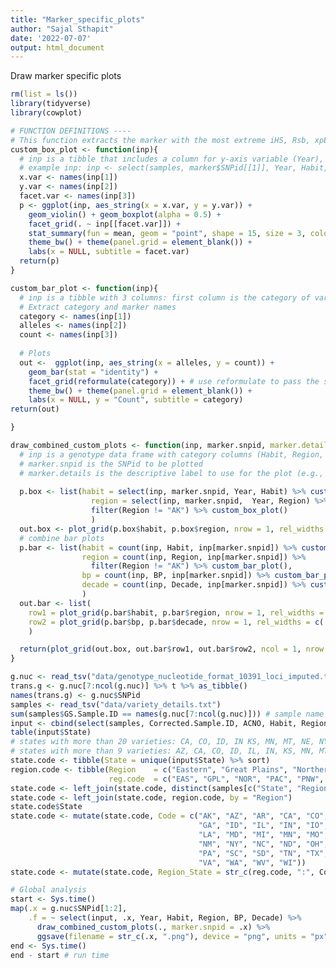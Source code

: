 ```yaml
---
title: "Marker_specific_plots"
author: "Sajal Sthapit"
date: '2022-07-07'
output: html_document
---
```

Draw marker specific plots
```r
rm(list = ls())
library(tidyverse)
library(cowplot)

# FUNCTION DEFINITIONS ----
# This function extracts the marker with the most extreme iHS, Rsb, xpEHH, or Fst value from each candidate region. The list output generated can then be used as input to generate the custom bar plots.
custom_box_plot <- function(inp){
  # inp is a tibble that includes a column for y-axis variable (Year), x-axis variable (selected marker), and category variable columns for faceting
  # example inp: inp <- select(samples, marker$SNPid[[1]], Year, Habit, Region, MC)
  x.var <- names(inp[1])
  y.var <- names(inp[2])
  facet.var <- names(inp[3])
  p <- ggplot(inp, aes_string(x = x.var, y = y.var)) +
    geom_violin() + geom_boxplot(alpha = 0.5) +
    facet_grid(. ~ inp[[facet.var]]) +
    stat_summary(fun = mean, geom = "point", shape = 15, size = 3, color = "black") +
    theme_bw() + theme(panel.grid = element_blank()) +
    labs(x = NULL, subtitle = facet.var)
  return(p)
}

custom_bar_plot <- function(inp){
  # inp is a tibble with 3 columns: first column is the category of variety, second column is the allelic state for the marker (column name), third column is the count n: e.g., Habit | IWB653314 | n. This table is generated by count(input, Habit, IWB57868)
  # Extract category and marker names
  category <- names(inp[1])
  alleles <- names(inp[2])
  count <- names(inp[3])
  
  # Plots
  out <-  ggplot(inp, aes_string(x = alleles, y = count)) +  
    geom_bar(stat = "identity") +
    facet_grid(reformulate(category)) + # use reformulate to pass the string in category as ~ variable
    theme_bw() + theme(panel.grid = element_blank()) +
    labs(x = NULL, y = "Count", subtitle = category)
return(out)

}

draw_combined_custom_plots <- function(inp, marker.snpid, marker.details = marker.snpid){
  # inp is a genotype data frame with category columns (Habit, Region, etc.) and all the markers as columns
  # marker.snpid is the SNPid to be plotted
  # marker.details is the descriptive label to use for the plot (e.g., "IWB61100 at 1A:482 MBp")
  
  p.box <- list(habit = select(inp, marker.snpid, Year, Habit) %>% custom_box_plot(),
                  region = select(inp, marker.snpid,  Year, Region) %>% 
                  filter(Region != "AK") %>% custom_box_plot()
                  )
  out.box <- plot_grid(p.box$habit, p.box$region, nrow = 1, rel_widths = c(.5, 1))
  # combine bar plots
  p.bar <- list(habit = count(inp, Habit, inp[marker.snpid]) %>% custom_bar_plot(),
                region = count(inp, Region, inp[marker.snpid]) %>% 
                  filter(Region != "AK") %>% custom_bar_plot(),
                bp = count(inp, BP, inp[marker.snpid]) %>% custom_bar_plot(),
                decade = count(inp, Decade, inp[marker.snpid]) %>% custom_bar_plot()
                )
  out.bar <- list(
    row1 = plot_grid(p.bar$habit, p.bar$region, nrow = 1, rel_widths = c(.5, 1)),
    row2 = plot_grid(p.bar$bp, p.bar$decade, nrow = 1, rel_widths = c(.3, 1))
    )

  return(plot_grid(out.box, out.bar$row1, out.bar$row2, ncol = 1, nrow = 3))
}
```

```r
g.nuc <- read_tsv("data/genotype_nucleotide_format_10391_loci_imputed.txt")
trans.g <- g.nuc[7:ncol(g.nuc)] %>% t %>% as_tibble()
names(trans.g) <- g.nuc$SNPid
samples <- read_tsv("data/variety_details.txt")
sum(samples$GS.Sample.ID == names(g.nuc[7:ncol(g.nuc)])) # sample name orders match
input <- cbind(select(samples, Corrected.Sample.ID, ACNO, Habit, Region, State, Year, MC, Decade, BP), trans.g)
table(input$State)
# states with more than 20 varieties: CA, CO, ID, IN KS, MN, MT, NE, NY, ND, OR, SC, TX, WA
# states with more than 9 varieties: AZ, CA, CO, ID, IL, IN, KS, MN, MT, NE, NY, HD, OH, OK, OR, SC, SD, TX, UT, VA, WA, WI
state.code <- tibble(State = unique(input$State) %>% sort)
region.code <- tibble(Region    = c("Eastern", "Great Plains", "Northern", "Pacific", "PNW", "AK"),
                      reg.code  = c("EAS", "GPL", "NOR", "PAC", "PNW", "AK"))
state.code <- left_join(state.code, distinct(samples[c("State", "Region")]), by = "State")
state.code <- left_join(state.code, region.code, by = "Region")
state.code$State
state.code <- mutate(state.code, Code = c("AK", "AZ", "AR", "CA", "CO", "DE", "FL",
                                          "GA", "ID", "IL", "IN", "IO", "KS", "KY",
                                          "LA", "MD", "MI", "MN", "MO", "MT", "NE",
                                          "NM", "NY", "NC", "ND", "OH", "OK", "OR",
                                          "PA", "SC", "SD", "TN", "TX", "UT", "VT",
                                          "VA", "WA", "WV", "WI"))
state.code <- mutate(state.code, Region_State = str_c(reg.code, ":", Code))

# Global analysis
start <- Sys.time()
map(.x = g.nuc$SNPid[1:2],
    .f = ~ select(input, .x, Year, Habit, Region, BP, Decade) %>% 
      draw_combined_custom_plots(., marker.snpid = .x) %>% 
      ggsave(filename = str_c(.x, ".png"), device = "png", units = "px", width = 3200, height = 2000))
end <- Sys.time()
end - start # run time

```